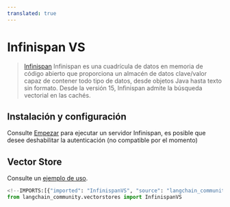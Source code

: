 ```yaml
---
translated: true
---
```


# Infinispan VS

> [Infinispan](https://infinispan.org) Infinispan es una cuadrícula de datos en memoria de código abierto que proporciona
> un almacén de datos clave/valor capaz de contener todo tipo de datos, desde objetos Java hasta texto sin formato.
> Desde la versión 15, Infinispan admite la búsqueda vectorial en las cachés.

## Instalación y configuración

Consulte [Empezar](https://infinispan.org/get-started/) para ejecutar un servidor Infinispan, es posible que desee deshabilitar la autenticación
(no compatible por el momento)

## Vector Store

Consulte un [ejemplo de uso](/docs/integrations/vectorstores/infinispanvs).

```python
<!--IMPORTS:[{"imported": "InfinispanVS", "source": "langchain_community.vectorstores", "docs": "https://api.python.langchain.com/en/latest/vectorstores/langchain_community.vectorstores.infinispanvs.InfinispanVS.html", "title": "Infinispan VS"}]-->
from langchain_community.vectorstores import InfinispanVS
```

